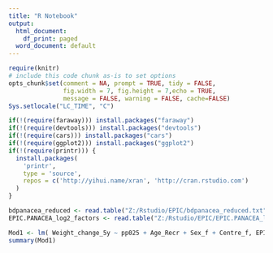 ```yaml
---
title: "R Notebook"
output:
  html_document:
    df_print: paged
  word_document: default
---
```


```r
require(knitr)
# include this code chunk as-is to set options
opts_chunk$set(comment = NA, prompt = TRUE, tidy = FALSE, 
               fig.width = 7, fig.height = 7,echo = TRUE, 
               message = FALSE, warning = FALSE, cache=FALSE)
Sys.setlocale("LC_TIME", "C")
```

```r
if(!(require(faraway))) install.packages("faraway")
if(!(require(devtools))) install.packages("devtools")
if(!(require(cars))) install.packages("cars")
if(!(require(ggplot2))) install.packages("ggplot2")
if(!(require(printr))) {
  install.packages(
    'printr',
    type = 'source',
    repos = c('http://yihui.name/xran', 'http://cran.rstudio.com')
  )
}
```

```r
bdpanacea_reduced <- read.table("Z:/Rstudio/EPIC/bdpanacea_reduced.txt", quote="\"", comment.char="")
EPIC.PANACEA_log2_factors <- read.table("Z:/Rstudio/EPIC/EPIC.PANACEA_log2_factors.txt", quote="\"", comment.char="")

```

```r
Mod1 <- lm( Weight_change_5y ~ pp025 + Age_Recr + Sex_f + Centre_f, EPIC.PANACEA_log2_factors)
summary(Mod1)
```

